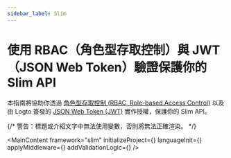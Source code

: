 ```yaml
---
sidebar_label: Slim
---
```




# 使用 RBAC（角色型存取控制）與 JWT（JSON Web Token）驗證保護你的 Slim API

本指南將協助你透過 [角色型存取控制 (RBAC, Role-based Access Control)](/authorization/role-based-access-control) 以及由 Logto 簽發的 [JSON Web Token (JWT)](https://auth.wiki/jwt) 實作授權，保護你的 Slim API。

{/* 警告：標題或介紹文字中無法使用變數，否則將無法正確渲染。 */}

<MainContent
  framework="slim"
  initializeProject={<InitProject />}
  languageInit={<Init />}
  applyMiddleware={<ApplyMiddleware />}
  addValidationLogic={<AddValidationLogic framework="slim" />}
/>
